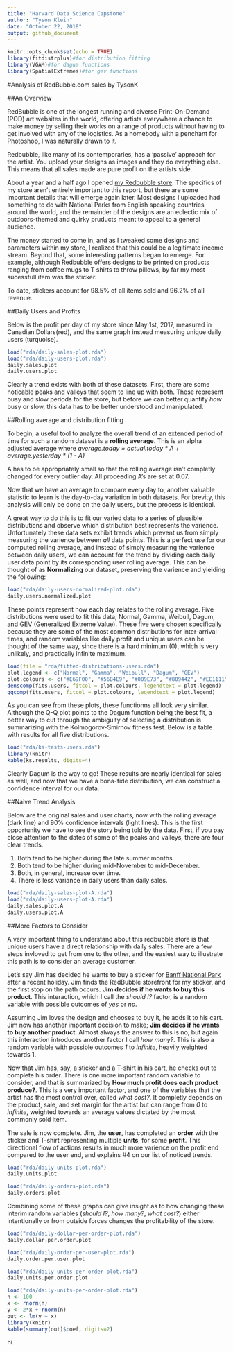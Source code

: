 ```yaml
---
title: "Harvard Data Science Capstone"
author: "Tyson Klein"
date: "October 22, 2018"
output: github_document
---
```


```r
knitr::opts_chunk$set(echo = TRUE)
library(fitdistrplus)#for distribution fitting
library(VGAM)#for dagum functions
library(SpatialExtremes)#for gev functions
```

#Analysis of RedBubble.com sales by TysonK

##An Overview

RedBubble is one of the longest running and diverse Print-On-Demand (POD) art websites in the world, offering artists everywhere a chance to make money by selling their works on a range of products without having to get involved with any of the logistics. As a homebody with a penchant for Photoshop, I was naturally drawn to it.

Redbubble, like many of its contemporaries, has a 'passive' approach for the artist. You upload your designs as images and they do everything else. This means that all sales made are pure profit on the artists side.

About a year and a half ago I opened [my Redbubble store](https://www.redbubble.com/people/tysonk?ref=account-nav-dropdown&asc=u). The specifics of my store aren't entirely important to this report, but there are some important details that will emerge again later. Most designs I uploaded had something to do with National Parks from English speaking countries around the world, and the remainder of the designs are an eclectic mix of outdoors-themed and quirky pruducts meant to appeal to a general audience.

The money started to come in, and as I tweaked some designs and parameters within my store, I realized that this could be a legitimate income stream. Beyond that, some interesting patterns began to emerge. For example, although Redbubble offers designs to be printed on products ranging from coffee mugs to T shirts to throw pillows, by far my most sucessfull item was the sticker.

To date, stickers account for 98.5% of all items sold and 96.2% of all revenue.

##Daily Users and Profits

Below is the profit per day of my store since May 1st, 2017, measured in Canadian Dollars(red), and the same graph instead measuring unique daily users (turquoise).
```r
load("rda/daily-sales-plot.rda")
load("rda/daily-users-plot.rda")
daily.sales.plot
daily.users.plot
```

Clearly a trend exists with both of these datasets. First, there are some noticable peaks and valleys that seem to line up with both. These represent busy and slow periods for the store, but before we can better quantify *how* busy or slow, this data has to be better understood and manipulated.

##Rolling average and distribution fitting

To begin, a useful tool to analyze the overall trend of an extended period of time for such a random dataset is a **rolling average**. This is an alpha adjusted average where *average.today = actual.today \* A + average.yesterday \* (1 - A)*

A has to be appropriately small so that the rolling average isn't completly changed for every outlier day. All proceeding A's are set at 0.07.

Now that we have an average to compare every day to, another valuable statistic to learn is the day-to-day variation in both datasets. For brevity, this analysis will only be done on the daily users, but the process is identical.

A great way to do this is to fit our varied data to a series of plausible distributions and observe which distribution best represents the varience. Unfortunately these data sets exhibit trends which prevent us from simply measuring the varience between *all* data points. This is a perfect use for our computed rolling average, and instead of simply measuring the varience between daily users, we can account for the trend by dividing each daily user data point by its corresponding user rolling average. This can be thought of as **Normalizing** our dataset, preserving the varience and yielding the following:

```r
load("rda/daily-users-normalized-plot.rda")
daily.users.normalized.plot
```

These points represent how each day relates to the rolling average. Five distributions were used to fit this data; Normal, Gamma, Weibull, Dagum, and GEV (Generalized Extreme Value). These five were chosen specifically because they are some of the most common distributions for inter-arrival times, and random variables like daily profit and unique users can be thought of the same way, since there is a hard minimum (0), which is very unlikely, and practically infinite maximum.

```r
load(file = "rda/fitted-distributions-users.rda")
plot.legend <- c("Normal", "Gamma", "Weibull", "Dagum", "GEV")
plot.colours <- c("#E69F00", "#56B4E9", "#009E73", "#809442", "#EE1111")
denscomp(fits.users, fitcol = plot.colours, legendtext = plot.legend)
qqcomp(fits.users, fitcol = plot.colours, legendtext = plot.legend)
```

As you can see from these plots, these functionns all look very similar. Although the Q-Q plot points to the Dagum function being the best fit, a better way to cut through the ambiguity of selecting a distribution is summarizing with the Kolmogorov-Smirnov fitness test. Below is a table with results for all five distributions.

```r
load("rda/ks-tests-users.rda")
library(knitr)
kable(ks.results, digits=4)
```

Clearly Dagum is the way to go! These results are nearly identical for sales as well, and now that we have a bona-fide distribution, we can construct a confidence interval for our data. 

##Naive Trend Analysis

Below are the original sales and user charts, now with the rolling average (dark line) and 90% confidence intervals (light lines). This is the first opportunity we have to see the story being told by the data. First, if you pay close attention to the dates of some of the peaks and valleys, there are four clear trends.

1. Both tend to be higher during the late summer months.
2. Both tend to be higher during mid-November to mid-December.
3. Both, in general, increase over time.
4. There is less variance in daily users than daily sales.

```r
load("rda/daily-sales-plot-A.rda")
load("rda/daily-users-plot-A.rda")
daily.sales.plot.A
daily.users.plot.A
```

##More Factors to Consider

A very important thing to understand about this redbubble store is that unique users have a direct relationship with daily sales. There are a few steps invloved to get from one to the other, and the easiest way to illustrate this path is to consider an average customer.

Let's say Jim has decided he wants to buy a sticker for [Banff National Park](https://www.redbubble.com/people/tysonk?ref=account-nav-dropdown&asc=u) after a recent holiday. Jim finds the RedBubble storefront for my sticker, and the first stop on the path occurs. **Jim decides if he wants to buy this product**. This interaction, which I call the *should I?* factor, is a random variable with possible outcomes of *yes* or *no*. 

Assuming Jim loves the design and chooses to buy it, he adds it to his cart. Jim now has another important decision to make; **Jim decides if he wants to buy another product**. Almost always the answer to this is no, but again this interaction introduces another factor I call *how many?*. This is also a random variable with possible outcomes *1* to *infinite*, heavily weighted towards 1. 

Now that Jim has, say, a sticker and a T-shirt in his cart, he checks out to complete his order. There is one more important random variable to consider, and that is summarized by **How much profit does each product produce?**. This is a very important factor, and one of the variables that the artist has the most control over, called *what cost?*. It completly depends on the product, sale, and set margin for the artist but can range from *0* to *infinite*, weighted towards an average values dictated by the most commonly sold item.

The sale is now complete. Jim, the **user**, has completed an **order** with the sticker and T-shirt representing multiple **units**, for some **profit**. This directional flow of actions results in much more varience on the profit end compared to the user end, and explains #4 on our list of noticed trends.


```r
load("rda/daily-units-plot.rda")
daily.units.plot
```

```r
load("rda/daily-orders-plot.rda")
daily.orders.plot
```

Combining some of these graphs can give insight as to how changing these interim random variables (*should I?*, *how many?*, *what cost?*) either intentionally or from outside forces changes the profitability of the store.


```r
load("rda/daily-dollar-per-order-plot.rda")
daily.dollar.per.order.plot
```

```r
load("rda/daily-order-per-user-plot.rda")
daily.order.per.user.plot
```

```r
load("rda/daily-units-per-order-plot.rda")
daily.units.per.order.plot
```

```r
load("rda/daily-units-per-order-plot.rda")
n <- 100
x <- rnorm(n)
y <- 2*x + rnorm(n)
out <- lm(y ~ x)
library(knitr)
kable(summary(out)$coef, digits=2)
```

hi
